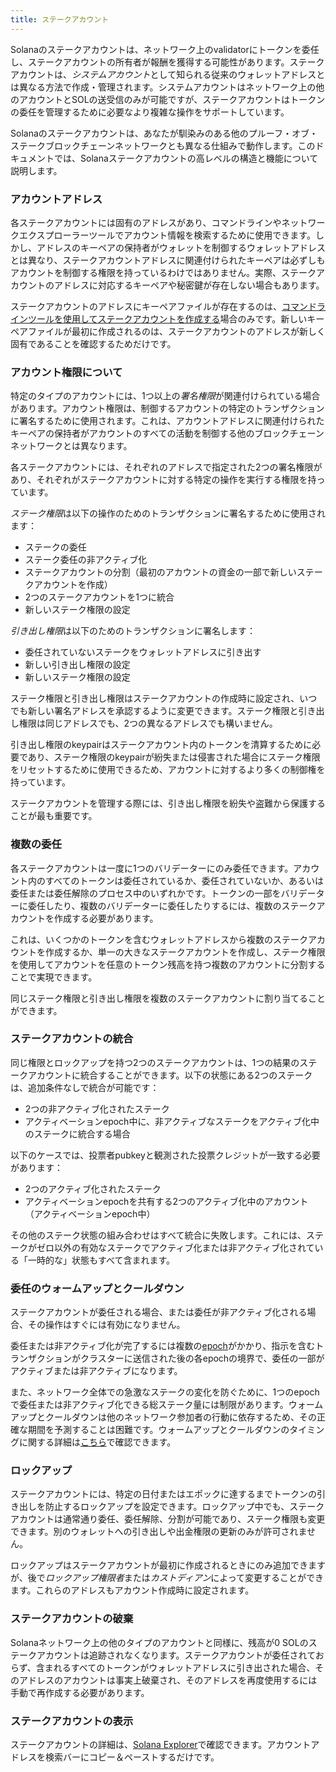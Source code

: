 ```yaml
---
title: ステークアカウント
---
```


Solanaのステークアカウントは、ネットワーク上のvalidatorにトークンを委任し、ステークアカウントの所有者が報酬を獲得する可能性があります。ステークアカウントは、*システムアカウント*として知られる従来のウォレットアドレスとは異なる方法で作成・管理されます。システムアカウントはネットワーク上の他のアカウントとSOLの送受信のみが可能ですが、ステークアカウントはトークンの委任を管理するために必要なより複雑な操作をサポートしています。

Solanaのステークアカウントは、あなたが馴染みのある他のプルーフ・オブ・ステークブロックチェーンネットワークとも異なる仕組みで動作します。このドキュメントでは、Solanaステークアカウントの高レベルの構造と機能について説明します。

### アカウントアドレス

各ステークアカウントには固有のアドレスがあり、コマンドラインやネットワークエクスプローラーツールでアカウント情報を検索するために使用できます。しかし、アドレスのキーペアの保持者がウォレットを制御するウォレットアドレスとは異なり、ステークアカウントアドレスに関連付けられたキーペアは必ずしもアカウントを制御する権限を持っているわけではありません。実際、ステークアカウントのアドレスに対応するキーペアや秘密鍵が存在しない場合もあります。

ステークアカウントのアドレスにキーペアファイルが存在するのは、[コマンドラインツールを使用してステークアカウントを作成する](https://docs.anza.xyz/cli/examples/delegate-stake#create-a-stake-account)場合のみです。新しいキーペアファイルが最初に作成されるのは、ステークアカウントのアドレスが新しく固有であることを確認するためだけです。

### アカウント権限について

特定のタイプのアカウントには、1つ以上の*署名権限*が関連付けられている場合があります。アカウント権限は、制御するアカウントの特定のトランザクションに署名するために使用されます。これは、アカウントアドレスに関連付けられたキーペアの保持者がアカウントのすべての活動を制御する他のブロックチェーンネットワークとは異なります。

各ステークアカウントには、それぞれのアドレスで指定された2つの署名権限があり、それぞれがステークアカウントに対する特定の操作を実行する権限を持っています。

*ステーク権限*は以下の操作のためのトランザクションに署名するために使用されます：

- ステークの委任
- ステーク委任の非アクティブ化
- ステークアカウントの分割（最初のアカウントの資金の一部で新しいステークアカウントを作成）
- 2つのステークアカウントを1つに統合
- 新しいステーク権限の設定

*引き出し権限*は以下のためのトランザクションに署名します：

- 委任されていないステークをウォレットアドレスに引き出す
- 新しい引き出し権限の設定
- 新しいステーク権限の設定

ステーク権限と引き出し権限はステークアカウントの作成時に設定され、いつでも新しい署名アドレスを承認するように変更できます。ステーク権限と引き出し権限は同じアドレスでも、2つの異なるアドレスでも構いません。

引き出し権限のkeypairはステークアカウント内のトークンを清算するために必要であり、ステーク権限のkeypairが紛失または侵害された場合にステーク権限をリセットするために使用できるため、アカウントに対するより多くの制御権を持っています。

ステークアカウントを管理する際には、引き出し権限を紛失や盗難から保護することが最も重要です。

### 複数の委任

各ステークアカウントは一度に1つのバリデーターにのみ委任できます。アカウント内のすべてのトークンは委任されているか、委任されていないか、あるいは委任または委任解除のプロセス中のいずれかです。トークンの一部をバリデーターに委任したり、複数のバリデーターに委任したりするには、複数のステークアカウントを作成する必要があります。

これは、いくつかのトークンを含むウォレットアドレスから複数のステークアカウントを作成するか、単一の大きなステークアカウントを作成し、ステーク権限を使用してアカウントを任意のトークン残高を持つ複数のアカウントに分割することで実現できます。

同じステーク権限と引き出し権限を複数のステークアカウントに割り当てることができます。

### ステークアカウントの統合

同じ権限とロックアップを持つ2つのステークアカウントは、1つの結果のステークアカウントに統合することができます。以下の状態にある2つのステークは、追加条件なしで統合が可能です：

- 2つの非アクティブ化されたステーク
- アクティベーションepoch中に、非アクティブなステークをアクティブ化中のステークに統合する場合

以下のケースでは、投票者pubkeyと観測された投票クレジットが一致する必要があります：

- 2つのアクティブ化されたステーク
- アクティベーションepochを共有する2つのアクティブ化中のアカウント（アクティベーションepoch中）

その他のステーク状態の組み合わせはすべて統合に失敗します。これには、ステークがゼロ以外の有効なステークでアクティブ化または非アクティブ化されている「一時的な」状態もすべて含まれます。

### 委任のウォームアップとクールダウン

ステークアカウントが委任される場合、または委任が非アクティブ化される場合、その操作はすぐには有効になりません。

委任または非アクティブ化が完了するには複数の[epoch](/docs/references/terminology#epoch)がかかり、指示を含むトランザクションがクラスターに送信された後の各epochの境界で、委任の一部がアクティブまたは非アクティブになります。

また、ネットワーク全体での急激なステークの変化を防ぐために、1つのepochで委任または非アクティブ化できる総ステーク量には制限があります。ウォームアップとクールダウンは他のネットワーク参加者の行動に依存するため、その正確な期間を予測することは困難です。ウォームアップとクールダウンのタイミングに関する詳細は[こちら](https://docs.anza.xyz/consensus/stake-delegation-and-rewards#stake-warmup-cooldown-withdrawal)で確認できます。

### ロックアップ

ステークアカウントには、特定の日付またはエポックに達するまでトークンの引き出しを防止するロックアップを設定できます。ロックアップ中でも、ステークアカウントは通常通り委任、委任解除、分割が可能であり、ステーク権限も変更できます。別のウォレットへの引き出しや出金権限の更新のみが許可されません。

ロックアップはステークアカウントが最初に作成されるときにのみ追加できますが、後で*ロックアップ権限者*または*カストディアン*によって変更することができます。これらのアドレスもアカウント作成時に設定されます。

### ステークアカウントの破棄

Solanaネットワーク上の他のタイプのアカウントと同様に、残高が0
SOLのステークアカウントは追跡されなくなります。ステークアカウントが委任されておらず、含まれるすべてのトークンがウォレットアドレスに引き出された場合、そのアドレスのアカウントは事実上破棄され、そのアドレスを再度使用するには手動で再作成する必要があります。

### ステークアカウントの表示

ステークアカウントの詳細は、[Solana Explorer](http://explorer.solana.com/)で確認できます。アカウントアドレスを検索バーにコピー＆ペーストするだけです。
